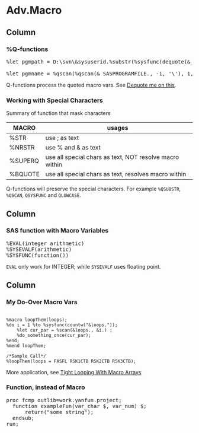 Adv.Macro {data-orientation=columns}
=======================================================================

Column
-------------------------------------

### %Q-functions

<p><pre>
%let pgmpath = D:\svn\&sysuserid.%substr(%sysfunc(dequote(&_SASPROGRAMFILE.)), 3);

%let pgmname = %qscan(%qscan(&_SASPROGRAMFILE., -1, '\'), 1, '.');
</pre></p>

Q-functions process the quoted macro vars. See [Dequote me on this](https://www.lexjansen.com/phuse/2014/cc/CC02.pdf).


### Working with Special Characters

Summary of function that mask characters

| MACRO   | usages                                                  |
|---------|---------------------------------------------------------|
| %STR    | use ; as text                                           |
| %NRSTR  | use % and & as text                                     |
| %SUPERQ | use all special chars as text, NOT resolve macro within |
| %BQUOTE | use all special chars as text, resolves macro within    |

Q-functions will preserve the special characters. For example `%QSUBSTR`, `%QSCAN`, `QSYSFUNC` and `QLOWCASE`.

Column
-------------------------------------

### SAS function with Macro Variables

<p><pre>
%EVAL(integer arithmetic)
%SYSEVALF(arithmetic)
%SYSFUNC(function())
</pre></p>

`EVAL` only work for INTEGER; while `SYSEVALF` uses floating point.


Column
-------------------------------------

### My Do-Over Macro Vars

<p><pre><code class="sas">
%macro loopThem(loops);
%do i = 1 %to %sysfunc(countw("&loops."));
	%let cur_par = %scan(&loops., &i.) ;
	%do_something_once(cur_par);
%end;
%mend loopThem;

/*Sample Call*/
%loopThem(loops = FASFL RSK1CTB RSK2CTB RSK3CTB);
</code></pre><p>

More application, see [Tight Looping With Macro Arrays ](https://support.sas.com/resources/papers/proceedings/proceedings/sugi31/040-31.pdf)

### Function, instead of Macro

<p><pre>
proc fcmp outlib=work.yanfun.project;
  function exampleFun(var_char $, var_num) $;
	  return("some string");
  endsub;
run;
</pre></p>
